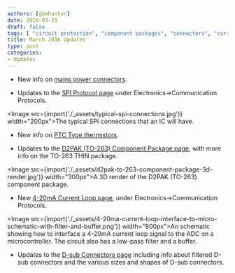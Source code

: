 ```yaml
---
authors: [gbmhunter]
date: 2016-03-31
draft: false
tags: [ "circuit protection", "component packages", "connectors", "current loop", " D-subminiature", "D2PAK", "TO-263", "mains power", "SPI", "thermistor" ] 
title: March 2016 Updates
type: post
categories:
- Updates
---
```



* New info on [mains power connectors](/electronics/components/connectors/#mains-power-connectors).

* Updates to the [SPI Protocol page](/electronics/communication-protocols/spi-communication-protocol/) under Electronics->Communication Protocols.


<Image src={import('./_assets/typical-spi-connections.jpg')} width="200px">The typical SPI connections that an IC will have.</Image>
  
* New info on [PTC Type thermistors](/electronics/components/ptc-resettable-fuses/).

* Updates to the [D2PAK (TO-263) Component Package page](/pcb-design/component-packages/d2pak-component-package/), with more info on the TO-263 THIN package.  


<Image src={import('./_assets/d2pak-to-263-component-package-3d-render.jpg')} width="300px">A 3D render of the D2PAK (TO-263) component package.</Image>
    
* New [4-20mA Current Loop page](/electronics/communication-protocols/4-20ma-current-loops/), under Electronics->Communication Protocols.  


<Image src={import('./_assets/4-20ma-current-loop-interface-to-micro-schematic-with-filter-and-buffer.png')} width="800px">An schematic showing how to interface a 4-20mA current loop signal to the ADC on a microcontroller. The circuit also has a low-pass filter and a buffer.</Image>
    
* Updates to the [D-sub Connectors page](/electronics/components/connectors/d-subminiature-d-sub-connectors/) including info about filtered D-sub connectors and the various sizes and shapes of D-sub connectors.
